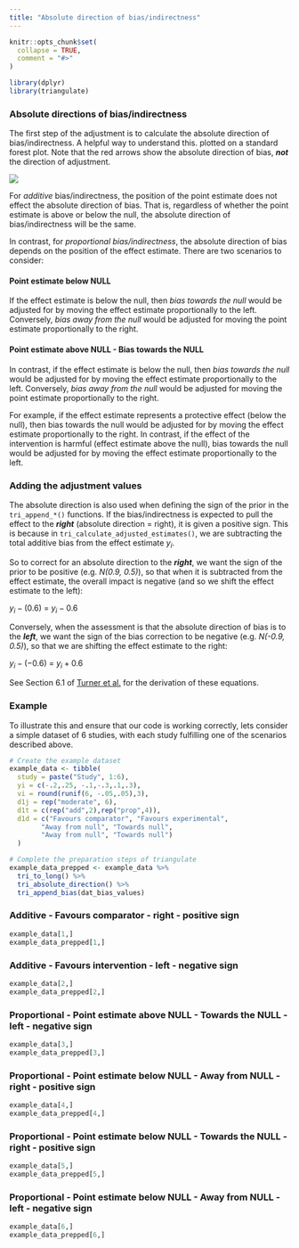 ```yaml
---
title: "Absolute direction of bias/indirectness"
---
```


```r
knitr::opts_chunk$set(
  collapse = TRUE,
  comment = "#>"
)

library(dplyr)
library(triangulate)
```



### Absolute directions of bias/indirectness

The first step of the adjustment is to calculate the absolute direction of bias/indirectness. A helpful way to understand this.  plotted on a standard forest plot. Note that the red arrows show the absolute direction of bias, **_not_** the direction of adjustment.

![](exampleDirection.png)

For _additive_ bias/indirectness, the position of the point estimate does not effect the absolute direction of bias. That is, regardless of whether the point estimate is above or below the null, the absolute direction of bias/indirectness will be the same.

In contrast, for _proportional bias/indirectness_, the absolute direction of bias depends on the position of the effect estimate. There are two scenarios to consider:

#### Point estimate below NULL 

If the effect estimate is below the null, then _bias towards the null_ would be adjusted for by moving the effect estimate proportionally to the left. Conversely, _bias away from the null_ would be adjusted for moving the point estimate proportionally to the right.

#### Point estimate above NULL - Bias towards the NULL

In contrast, if the effect estimate is below the null, then _bias towards the null_ would be adjusted for by moving the effect estimate proportionally to the left. Conversely, _bias away from the null_ would be adjusted for moving the point estimate proportionally to the right.

For example, if the effect estimate represents a protective effect (below the null), then bias towards the null would be adjusted for by moving the effect estimate proportionally to the right. In contrast, if the effect of the intervention is harmful (effect estimate above the null), bias towards the null would be adjusted for by moving the effect estimate proportionally to the left.

### Adding the adjustment values

The absolute direction is also used when defining the sign of the prior in the `tri_append_*()` functions. If the bias/indirectness is expected to pull the effect to the _**right**_ (absolute direction = right), it is given a positive sign. This is because in `tri_calculate_adjusted_estimates()`, we are subtracting the total additive bias from the effect estimate $y_i$. 

So to correct for an absolute direction to the _**right**_, we want the sign of the prior to be positive (e.g. _N(0.9, 0.5)_), so that when it is subtracted from the effect estimate, the overall impact is negative (and so we shift the effect estimate to the left):

$y_i - (0.6)$ = $y_i - 0.6$

Conversely, when the assessment is that the absolute direction of bias is to the _**left**_, we want the sign of the bias correction to be negative (e.g. _N(-0.9, 0.5)_), so that we are shifting the effect estimate to the right:

$y_i - (-0.6)$ = $y_i + 0.6$

See Section 6.1 of [Turner et al.](https://rss.onlinelibrary.wiley.com/doi/10.1111/j.1467-985X.2008.00547.x) for the derivation of these equations.

### Example

To illustrate this and ensure that our code is working correctly, lets consider a simple dataset of 6 studies, with each study fulfilling one of the scenarios described above.

```r
# Create the example dataset
example_data <- tibble(
  study = paste("Study", 1:6),
  yi = c(-.2,.25, -.1,-.3,.1,.3),
  vi = round(runif(6, -.05,.05),3), 
  d1j = rep("moderate", 6),
  d1t = c(rep("add",2),rep("prop",4)),
  d1d = c("Favours comparator", "Favours experimental",
        "Away from null", "Towards null",
        "Away from null", "Towards null")
  )

# Complete the preparation steps of triangulate
example_data_prepped <- example_data %>%
  tri_to_long() %>%
  tri_absolute_direction() %>%
  tri_append_bias(dat_bias_values)
```  

### Additive - Favours comparator - right - positive sign
```r
example_data[1,]
example_data_prepped[1,]
```

### Additive - Favours intervention - left - negative sign
```r
example_data[2,]
example_data_prepped[2,]
```

### Proportional - Point estimate above NULL - Towards the NULL - left - negative sign
```r
example_data[3,]
example_data_prepped[3,]
```

### Proportional - Point estimate below NULL - Away from NULL - right - positive sign
```r
example_data[4,]
example_data_prepped[4,]
```

### Proportional - Point estimate below NULL - Towards the NULL - right - positive sign
```r
example_data[5,]
example_data_prepped[5,]
```

### Proportional - Point estimate below NULL - Away from NULL - left - negative sign
```r
example_data[6,]
example_data_prepped[6,]
```
